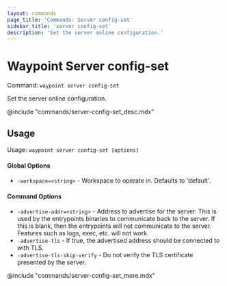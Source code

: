 ```yaml
---
layout: commands
page_title: 'Commands: Server config-set'
sidebar_title: 'server config-set'
description: 'Set the server online configuration.'
---
```


# Waypoint Server config-set

Command: `waypoint server config-set`

Set the server online configuration.

@include "commands/server-config-set_desc.mdx"

## Usage

Usage: `waypoint server config-set [options]`

#### Global Options

- `-workspace=<string>` - Workspace to operate in. Defaults to 'default'.

#### Command Options

- `-advertise-addr=<string>` - Address to advertise for the server. This is used by the entrypoints
  binaries to communicate back to the server. If this is blank, then
  the entrypoints will not communicate to the server. Features such as
  logs, exec, etc. will not work.
- `-advertise-tls` - If true, the advertised address should be connected to with TLS.
- `-advertise-tls-skip-verify` - Do not verify the TLS certificate presented by the server.

@include "commands/server-config-set_more.mdx"
